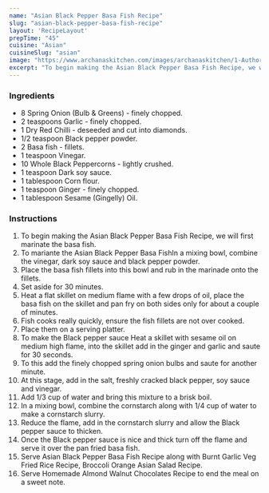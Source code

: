 ---
name: "Asian Black Pepper Basa Fish Recipe"
slug: "asian-black-pepper-basa-fish-recipe"
layout: 'RecipeLayout'
prepTime: "45"
cuisine: "Asian"
cuisineSlug: "asian"
image: "https://www.archanaskitchen.com/images/archanaskitchen/1-Author/Donna_George/Asian_Black_Pepper_Basa_Fish-4_1600.jpg"
excerpt: "To begin making the Asian Black Pepper Basa Fish Recipe, we will first marinate the basa fish"
---

### Ingredients

- 8 Spring Onion (Bulb & Greens) - finely chopped.
- 2 teaspoons Garlic - finely chopped.
- 1 Dry Red Chilli - deseeded and cut into diamonds.
- 1/2 teaspoon Black pepper powder.
- 2 Basa fish - fillets.
- 1 teaspoon Vinegar.
- 10 Whole Black Peppercorns - lightly crushed.
- 1 teaspoon Dark soy sauce.
- 1 tablespoon Corn flour.
- 1 teaspoon Ginger - finely chopped.
- 1 tablespoon Sesame (Gingelly) Oil.

### Instructions

1. To begin making the Asian Black Pepper Basa Fish Recipe, we will first marinate the basa fish.
1. To mariante the Asian Black Pepper Basa FishIn a mixing bowl, combine the vinegar, dark soy sauce and black pepper powder.
1. Place the basa fish fillets into this bowl and rub in the marinade onto the fillets.
1. Set aside for 30 minutes.
1. Heat a flat skillet on medium flame with a few drops of oil, place the basa fish on the skillet and pan fry on both sides only for about a couple of minutes.
1. Fish cooks really quickly, ensure the fish fillets are not over cooked.
1. Place them on a serving platter.
1. To make the Black pepper sauce Heat a skillet with sesame oil on medium high flame, into the skillet add in the ginger and garlic and saute for 30 seconds.
1. To this add the finely chopped spring onion bulbs and saute for another minute.
1. At this stage, add in the salt, freshly cracked black pepper, soy sauce and vinegar.
1. Add 1/3 cup of water and bring this mixture to a brisk boil.
1. In a mixing  bowl, combine the cornstarch along with 1/4 cup of water to make a cornstarch slurry.
1. Reduce the flame, add in the cornstarch slurry and allow the Black pepper sauce to thicken.
1. Once the Black pepper sauce is nice and thick turn off the flame and serve it over the pan fried basa fish.
1. Serve Asian Black Pepper Basa Fish Recipe along with Burnt Garlic Veg Fried Rice Recipe, Broccoli Orange Asian Salad Recipe.
1. Serve Homemade Almond Walnut Chocolates Recipe to end the meal on a sweet note.
